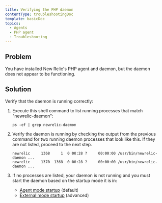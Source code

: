 ```yaml
---
title: Verifying the PHP daemon
contentType: troubleshootingDoc
template: basicDoc
topics:
  - Agents
  - PHP agent
  - Troubleshooting
---
```


## Problem

You have installed New Relic's PHP agent and daemon, but the daemon does not appear to be functioning.

## Solution

Verify that the daemon is running correctly:

1. Execute this shell command to list running processes that match "newrelic-daemon":

   ```
   ps -ef | grep newrelic-daemon
   ```
2. Verify the daemon is running by checking the output from the previous command for two running daemon processes that look like this. If they are not listed, proceed to the next step.

   ```
   newrelic     1368     1  0 00:28 ?     00:00:00 /usr/bin/newrelic-daemon ...
   newrelic     1370  1368  0 00:28 ?     00:00:00 /usr/bin/newrelic-daemon ...
   ```
3. If no processes are listed, your daemon is not running and you must start the daemon based on the startup mode it is in:

   * [Agent mode startup](/docs/agents/php-agent/advanced-installation/starting-php-daemon-advanced#daemon-external) (default)
   * [External mode startup](/docs/agents/php-agent/advanced-installation/starting-php-daemon-advanced#daemon-autostart) (advanced)
